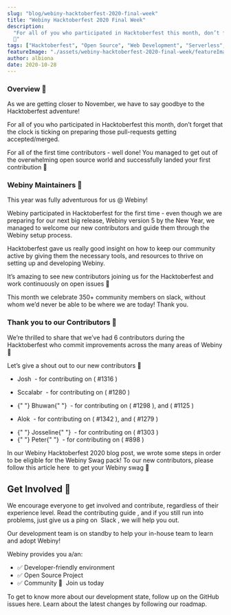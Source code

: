 ```yaml
---
slug: "blog/webiny-hacktoberfest-2020-final-week"
title: "Webiny Hacktoberfest 2020 Final Week"
description:
  "For all of you who participated in Hacktoberfest this month, don’t forget that the clock is ticking on preparing those pull-requests getting accepted/merged.
  🚀"
tags: ["Hacktoberfest", "Open Source", "Web Development", "Serverless", "Reactjs"]
featureImage: "./assets/webiny-hacktoberfest-2020-final-week/featureImage.png"
author: albiona
date: 2020-10-28
---
```


### Overview 🔎

As we are getting closer to November, we have to say goodbye to the Hacktoberfest adventure!

For all of you who participated in Hacktoberfest this month, don’t forget that the clock is ticking on preparing those pull-requests getting accepted/merged.

For all of the first time contributors - well done! You managed to get out of the overwhelming open source world and successfully landed your first contribution 👏

### Webiny Maintainers 🚧

This year was fully adventurous for us @ Webiny!

Webiny participated in Hacktoberfest for the first time - even though we are preparing for our next big release, Webiny version 5 by the New Year, we managed to welcome our new contributors and guide them through the Webiny setup process.

Hacktoberfest gave us really good insight on how to keep our community active by giving them the necessary tools, and resources to thrive on setting up and developing Webiny.

It’s amazing to see new contributors joining us for the Hacktoberfest and work continuously on open issues 🎉

This month we celebrate 350+ community members on slack, without whom we’d never be able to be where we are today! Thank you.

### Thank you to our Contributors 🧡

We’re thrilled to share that we’ve had 6 contributors during the Hacktoberfest who commit improvements across the many areas of Webiny 🎉

Let’s give a shout out to our new contributors 👏

- <ExternalLink href="https://github.com/jmakhack"> Josh </ExternalLink> - for contributing on (
  <ExternalLink href="https://github.com/webiny/webiny-js/pull/1316"> #1316 </ExternalLink>)

- <ExternalLink href="https://github.com/sccalabr"> Sccalabr </ExternalLink> - for contributing on (
  <ExternalLink href="https://github.com/webiny/webiny-js/pull/1280">#1280 </ExternalLink>)

- <ExternalLink href="https://github.com/BhuwanChandra">
    {" "}
    Bhuwan{" "}
  </ExternalLink> - for contributing on (
  <ExternalLink href="https://github.com/webiny/webiny-js/pull/1298"> #1298 </ExternalLink>), and (
  <ExternalLink href="https://github.com/webiny/webiny-js/issues/1125"> #1125 </ExternalLink>)

- <ExternalLink href="https://github.com/aloks98"> Alok </ExternalLink> - for contributing on (
  <ExternalLink href="https://github.com/webiny/webiny-js/pull/1321"> #1342 </ExternalLink>), and (
  <ExternalLink href="https://github.com/webiny/webiny-js/pull/1279">#1279 </ExternalLink>)

- <ExternalLink href="https://github.com/josselineperdomo">
    {" "}
    Josseline{" "}
  </ExternalLink> - for contributing on (
  <ExternalLink href="https://github.com/webiny/webiny-js/pull/1303"> #1303 </ExternalLink>)

- <ExternalLink href="https://github.com/peterjgrainger">
    {" "}
    Peter{" "}
  </ExternalLink> - for contributing on (
  <ExternalLink href="https://github.com/webiny/webiny-js/issues/898"> #898 </ExternalLink>)

In our Webiny Hacktoberfest 2020 blog post, we wrote some steps in order to be eligible for the Webiny Swag pack! To our new contributors, please follow <ExternalLink href="https://www.webiny.com/blog/webiny-hacktoberfest-2020?utm_source=Webiny-blog&utm_medium=webiny-blog&utm_campaign=webiny-daily-posts-oct-26&utm_content=webiny-hacktoberfest-final-week-blog&utm_term=W00291">this article here </ExternalLink> to get your Webiny swag 🚀

## Get Involved 🤝

We encourage everyone to get involved and contribute, regardless of their experience level. Read the <ExternalLink href="https://github.com/webiny/webiny-js/blob/master/docs/CONTRIBUTING.md?utm_source=Webiny-blog&utm_medium=webiny-github-contributing-doc&utm_campaign=webiny-weekly-updates-oct-12&utm_content=webiny-github-contributing-doc&utm_term=W00191">contributing guide </ExternalLink>, and if you still run into problems, just give us a ping on <ExternalLink href="http://webiny.com/slack?utm_source=Webiny-blog&utm_medium=webiny-website&utm_campaign=webiny-weekly-updates-blog-oct-26&utm_content=webiny-slack-community&utm_term=W00274"> Slack </ExternalLink>, we will help you out.

Our development team is on standby to help your in-house team to learn and adopt Webiny!

Webiny provides you a/an:

- ✅ Developer-friendly environment
- ✅ Open Source Project
- ✅ Community 💛 <ExternalLink href="http://webiny.com/slack?utm_source=Webiny-blog&utm_medium=webiny-blog&utm_campaign=webiny-weekly-updates-blog-oct-19&utm_content=webiny-slack-community&utm_term=W00234"> Join us today </ExternalLink>

To get to know more about our development state, follow up on the <ExternalLink href="https://github.com/webiny/webiny-js/issues?utm_source=Webiny-blog&utm_medium=webiny-github&utm_campaign=webiny-daily-posts-oct-26&utm_content=webiny-hacktoberfest-final-week-blog&utm_term=W00293">GitHub issues here</ExternalLink>. Learn about the latest changes by following our <ExternalLink href="https://www.webiny.com/roadmap?utm_source=Webiny-blog&utm_medium=webiny-website&utm_campaign=webiny-daily-posts-oct-26&utm_content=webiny-hacktoberfest-final-week-blog&utm_term=W00294">roadmap</ExternalLink>.
